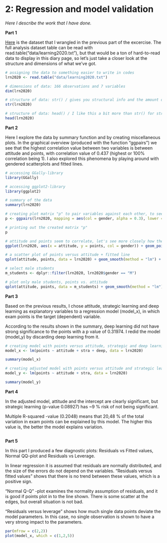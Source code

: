 # 2: Regression and model validation

*Here I describe the work that I have done.*

**Part 1** 

[Here](https://github.com/Tulikko/IODS-project/blob/master/data/create_learning2020.R) is the dataset that I wrangled in the previous part of the excercise. The full analysis dataset table can be read with read.table("data/learning2020.txt"), but that would be a ton of hard-to-read data to display in this diary page, so let's just take a closer look at the structure and dimensions of what we've got.

```r
# assigning the data to something easier to write in codes
lrn2020 <- read.table("data/learning2020.txt")

# dimensions of data: 166 observations and 7 variables
dim(lrn2020)

# structure of data: str() / gives you structural info and the amount of obs. & variables
str(lrn2020)

# structure of data: head() / I like this a bit more than str() for structural info, easier to read!
head(lrn2020)

```
**Part 2** 

Here I explore the data by summary function and by creating miscellaneous plots. In the graphical overview (produced with the function "ggpairs") we see that the highest correlation value between two variables is between attitude and points, with correlation value of 0.437 (highest or 100% correlation being 1). I also explored this phenomena by playing around with gendered scatterplots and fitted lines.

```r
# accessing GGally-library 
library(GGally)

# accessing ggplot2-library
library(ggplot2)

# summary of the data
summary(lrn2020)

# creating plot matrix "p" to pair variables against each other, to see possible correlations
p <- ggpairs(lrn2020, mapping = aes(col = gender, alpha = 0.3), lower = list(combo = wrap("facethist", bins = 20)))

# printing out the created matrix "p"
p

# attitude and points seem to correlate, let's see more closely how the data looks like
ggplot(lrn2020, aes(x = attitude, y = points, col = gender)) + geom_point()

# a scatter plot of points versus attitude + fitted line
qplot(attitude, points, data = lrn2020) + geom_smooth(method = "lm") + ggtitle("All students' attitude versus exam points")

# select male students
m_students <- dplyr::filter(lrn2020, lrn2020$gender == "M")

# plot only male students, points vs. attitude
qplot(attitude, points, data = m_students) + geom_smooth(method = "lm") + ggtitle("Male students' attitude versus exam points")

```

**Part 3**

Based on the previous results, I chose attitude, strategic learning and deep learning as explanatory variables to a regression model (model_x), in which exam points is the target (dependent) variable. 

According to the results shown in the summary, deep learning did not have strong significance to the points with a p value of 0.31974. I redid the model (model_y) by discarding deep learning from it.

```r

# creating model with points versus attitude, strategic and deep learning
model_x <- lm(points ~ attitude + stra + deep, data = lrn2020)

summary(model_x)

# creating adjusted model with points versus attitude and strategic learning
model_y <- lm(points ~ attitude + stra, data = lrn2020)

summary(model_y)
```
**Part 4** 

In the adjusted model, attitude and the intercept are clearly significant, but strategic learning (p-value 0.08927) has ~9 % risk of not being significant.

Multiple R-squared -value (0.2048) means that 20,48 % of the total variation in exam points can be explained by this model. The higher this value is, the better the model explains variation.

```r

```
**Part 5** 

In this part I produced a few diagnostic plots: Residuals vs Fitted values, Normal QQ-plot and Residuals vs Leverage. 

In linear regression it is assumed that residuals are normally distributed, and the size of the errors do not depend on the variables. "Residuals versus fitted values" shows that there is no trend between these values, which is a positive sign.

"Normal Q-Q" -plot examines the normality assumption of residuals, and it is good if points plot in to the line shown. There is some scatter at the edges, but overall situation is not bad. 

"Residuals versus leverage" shows how much single data points deviate the model parameters. In this case, no single observation is shown to have a very strong impact to the parameters.

```r
par(mfrow = c(2,2))
plot(model_x, which = c(1,2,5))

```
